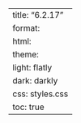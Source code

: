 ---
title: "6.2.17"
format:
    html:
        theme:
            light: flatly
            dark: darkly
        css: styles.css
        toc: true
---